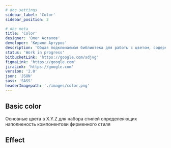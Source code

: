 ```yaml
---
# doc settings
sidebar_label: 'Color'
sidebar_position: 2

# doc meta
title: 'Color'
designer: 'Олег Астахов'
developer: 'Кирилл Артуров'
description: 'Общая подключаемая библиотека для работы с цветом, содержит цвета разделенные уже по оттенкам, и переименована относительно использования и построения в дизайн-системе, и для подготовки макетов'
status: 'Work in progress'
bitbucketLink: 'https://google.com/sdjvg'
figmaLink: 'https://google.com'
jiraLink: 'https://google.com'
version: '2.0'
json: 'JSON'
sass: 'SASS'
headerImagepath: './images/color.png'
---
```


## Basic color

Основные цвета в X.Y.Z для набора стилей определеяющих наполненость компонентови фирменного стиля

## Effect
